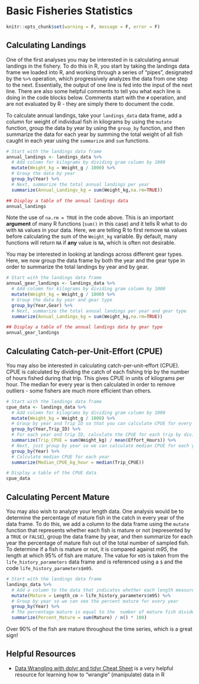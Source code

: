 # Basic Fisheries Statistics

```r
knitr::opts_chunk$set(warning = F, message = F, error = F)
```

## Calculating Landings
One of the first analyses you may be interested in is calculating annual landings in the fishery. To do this in R, you start by taking the landings data frame we loaded into R, and working through a series of "pipes", designated by the `%>%` operation, which progressively analyzes the data from one step to the next. Essentially, the output of one line is fed into the input of the next line. There are also some helpful comments to tell you what each line is doing in the code blocks below. Comments start with the `#` operation, and are not evaluated by R - they are simply there to document the code. 

To calculate annual landings, take your `landings_data` data frame, add a column for weight of individual fish in kilograms by using the `mutate` function, group the data by year by using the `group_by` function, and then summarize the data for each year by summing the total weight of all fish caught in each year using the `summarize` and `sum` functions.

```r
# Start with the landings data frame
annual_landings <- landings_data %>% 
  # Add colomn for kilograms by dividing gram column by 1000
  mutate(Weight_kg = Weight_g / 1000) %>%
  # Group the data by year
  group_by(Year) %>% 
  # Next, summarize the total annual landings per year
  summarize(Annual_Landings_kg = sum(Weight_kg,na.rm=TRUE))

## Display a table of the annual landings data
annual_landings
```

Note the use of `na.rm = TRUE` in the code above. This is an important **argument** of many R functions (`sum()` in this case) and it tells R what to do with `NA` values in your data. Here, we are telling R to first remove `NA` values before calculating the sum of the `Weight_kg` variable.  By default, many functions will return `NA` if **any** value is `NA`, which is often not desirable.  

You may be interested in looking at landings across different gear types. Here, we now group the data frame by both the year and the gear type in order to summarize the total landings by year and by gear.

```r
# Start with the landings data frame
annual_gear_landings <- landings_data %>% 
  # Add colomn for kilograms by dividing gram column by 1000
  mutate(Weight_kg = Weight_g / 1000) %>%
  # Group the data by year and gear type
  group_by(Year,Gear) %>% 
  # Next, summarize the total annual landings per year and gear type
  summarize(Annual_Landings_kg = sum(Weight_kg,na.rm=TRUE))

## Display a table of the annual landings data by gear type
annual_gear_landings
```

## Calculating Catch-per-Unit-Effort (CPUE)
You may also be interested in calculating catch-per-unit-effort (CPUE). CPUE is calculated by dividing the catch of each fishing trip by the number of hours fished during that trip. This gives CPUE in units of kilograms per hour. The median for every year is then calculated in order to remove outliers - some fishers are much more efficient than others.


```r
# Start with the landings data frame
cpue_data <- landings_data %>% 
  # Add colomn for kilograms by dividing gram column by 1000
  mutate(Weight_kg = Weight_g / 1000) %>%
  # Group by year and Trip ID so that you can calculate CPUE for every trip in every year
  group_by(Year,Trip_ID) %>% 
  # For each year and trip ID, calculate the CPUE for each trip by dividing the sum of the catch, converted from grams to kilograms, by the trip by the number of fishing hours
  summarize(Trip_CPUE = sum(Weight_kg) / mean(Effort_Hours)) %>% 
  # Next, just group by year so we can calculate median CPUE for each year across all trips in the year
  group_by(Year) %>% 
  # Calculate median CPUE for each year
  summarize(Median_CPUE_kg_hour = median(Trip_CPUE))

# Display a table of the CPUE data
cpue_data
```

## Calculating Percent Mature

You may also wish to analyze your length data. One analysis would be to determine the percentage of mature fish in the catch in every year of the data frame. To do this, we add a column to the data frame using the `mutate` function that represents whether each fish is mature or not (represented by a `TRUE` or `FALSE`), group the data frame by year, and then summarize for each year the percentage of mature fish out of the total number of sampled fish. To determine if a fish is mature or not, it is compared against *m95*, the length at which 95% of fish are mature. The value for `m95` is taken from the `life_history_parameters` data frame and is referenced using a `$` and the code `life_history_parameters$m95`.

```r
# Start with the landings data frame
landings_data %>% 
  # Add a column to the data that indicates whether each length measurement is from a mature or immature fish. If it's mature, this value should be TRUE; if immature, FALSE.
  mutate(Mature = Length_cm > life_history_parameters$m95) %>% 
  # Group by year so we can see the percent mature for every year
  group_by(Year) %>% 
  # The percentage mature is equal to the  number of mature fish divided by the total number of fish and multiplied by 100
  summarize(Percent_Mature = sum(Mature) / n() * 100) 
```

Over 90% of the fish are mature throughout the time series, which is a great sign!

## Helpful Resources
+ [Data Wrangling with dplyr and tidyr Cheat Sheet](https://www.rstudio.com/wp-content/uploads/2015/02/data-wrangling-cheatsheet.pdf) is a very helpful resource for learning how to "wrangle" (manipulate) data in R
